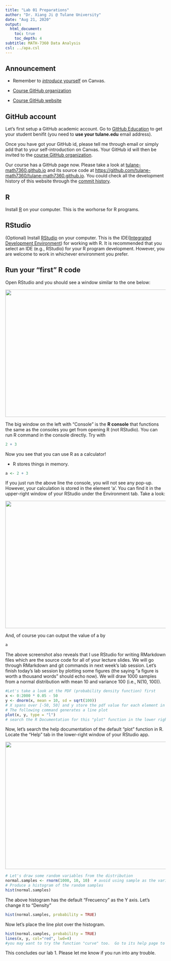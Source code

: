 ```yaml
---
title: "Lab 01 Preparations"
author: "Dr. Xiang Ji @ Tulane University"
date: "Aug 21, 2020"
output:
  html_document:
    toc: true
    toc_depth: 4  
subtitle: MATH-7360 Data Analysis
csl: ../apa.csl
---
```


## Announcement

- Remember to [_introduce_ yourself](https://tulane.instructure.com/courses/2220410/discussion_topics/13092570?module_item_id=30306032) on Canvas.

- [Course GitHub organization](https://github.com/tulane-math7360)

- [Course GitHub website](https://tulane-math7360.github.io/)



## GitHub account
Let's first setup a GitHub academic account.
Go to [GitHub Education](https://education.github.com/) to get your student benifit (you need to **use your tulane.edu** email address).

Once you have got your GitHub id, please tell me through email or simply add that to your self-introduction on Canvas.
Your GitHub id will then be invited to the [course GitHub organization](https://github.com/tulane-math7360).

Our course has a GitHub page now.
Please take a look at [tulane-math7360.github.io](https://tulane-math7360.github.io/) and its source code at [https://github.com/tulane-math7360/tulane-math7360.github.io](https://github.com/tulane-math7360/tulane-math7360.github.io).
You could check all the development history of this website through the [commit history](https://github.com/tulane-math7360/tulane-math7360.github.io/commits/master).

## R
Install [R](https://www.r-project.org/) on your computer.
This is the worhorse for R programs.


## RStudio
(Optional) Install [RStudio](https://rstudio.com/) on your computer.
This is the IDE([Integrated Development Environment](https://en.wikipedia.org/wiki/Integrated_development_environment)) for working with R.
It is recommended that you select an IDE (e.g., RStudio) for your R program development.
However, you are welcome to work in whichever environment you prefer.


## Run your "first" R code
Open RStudio and you should see a window similar to the one below:
<p align="center">
  <img src="./RStudio.png" height="400" width="800">
</p>

The big window on the left with "Console" is the **R console** that functions the same as the consoles you get from opening R (not RStudio).
You can run R command in the console directly.
Try with
```r
2 + 3
```

Now you see that you can use R as a calculator!

- R stores things in memory.
```r
a <- 2 + 3
```

If you just run the above line the console, you will not see any pop-up.
However, your calculation is stored in the element 'a'.
You can find it in the upper-right window of your RStudio under the Environment tab.
Take a look:
<p align="center">
  <img src="./RStudio_Environment.png" height="400" width="800">
</p>

And, of course you can output the value of a by
```r
a
```

The above screenshot also reveals that I use RStudio for writing RMarkdown files which are the source code for all of your lecture slides.
We will go through RMarkdown and git commands in next week's lab session.
Let's finish today's lab session by plotting some figures (the saying "a figure is worth a thousand words" should echo now).
We will draw $1000$ samples from a normal distribution with mean $10$ and variance $100$ (i.e., N(10, 100)).

```r
#Let's take a look at the PDF (probability density function) first
x <- 0:2000 * 0.05 - 50
y <- dnorm(x, mean = 10, sd = sqrt(100))
# X spans over [-50, 50] and y store the pdf value for each element in x.
# The following command generates a line plot
plot(x, y, type = "l")
# search the R Documentation for this "plot" function in the lower right window.
```

Now, let's search the help documentation of the default "plot" function in R.
Locate the "Help" tab in the lower-right window of your RStudio app.
<p align="center">
  <img src="./RStudio_Help.png" height="400" width="800">
</p>

```r
# Let's draw some random variables from the distribution
normal.samples <- rnorm(1000, 10, 10)  # avoid using sample as the variable name because it's already used for a built-in function.  The bad behavior of R (python shares this overriding problem too)
# Produce a histogram of the random samples
hist(normal.samples)
```

The above histogram has the default "Frecuency" as the Y axis.  Let's change it to "Density"

```r
hist(normal.samples, probability = TRUE)
```

Now let's place the line plot over the histogram.

```r
hist(normal.samples, probability = TRUE)
lines(x, y, col="red", lwd=4)
#you may want to try the function "curve" too.  Go to its help page to find the usage.
```

This concludes our lab 1.  Please let me know if you run into any trouble.
